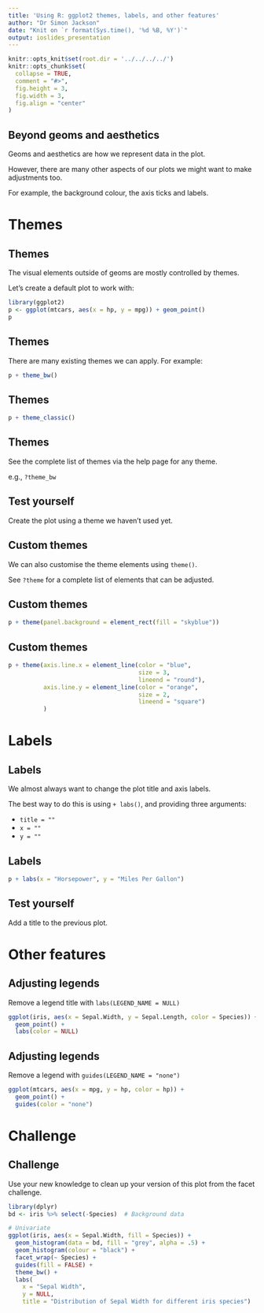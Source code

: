 ```yaml
---
title: 'Using R: ggplot2 themes, labels, and other features'
author: "Dr Simon Jackson"
date: "Knit on `r format(Sys.time(), '%d %B, %Y')`"
output: ioslides_presentation
---
```


```r
knitr::opts_knit$set(root.dir = '../../../../')
knitr::opts_chunk$set(
  collapse = TRUE,
  comment = "#>",
  fig.height = 3,
  fig.width = 3,
  fig.align = "center"
)
```

## Beyond geoms and aesthetics

Geoms and aesthetics are how we represent data in the plot.

However, there are many other aspects of our plots we might want to make adjustments too.

For example, the background colour, the axis ticks and labels.

# Themes

## Themes

The visual elements outside of geoms are mostly controlled by themes.

Let's create a default plot to work with:

```r
library(ggplot2)
p <- ggplot(mtcars, aes(x = hp, y = mpg)) + geom_point()
p
```

## Themes

There are many existing themes we can apply. For example:

```r
p + theme_bw()
```

## Themes

```r
p + theme_classic()
```

## Themes

See the complete list of themes via the help page for any theme.

e.g., `?theme_bw`

## Test yourself

Create the plot using a theme we haven't used yet.

## Custom themes

We can also customise the theme elements using `theme()`.

See `?theme` for a complete list of elements that can be adjusted.

## Custom themes

```r
p + theme(panel.background = element_rect(fill = "skyblue"))
```

## Custom themes

```r
p + theme(axis.line.x = element_line(color = "blue",
                                     size = 3,
                                     lineend = "round"),
          axis.line.y = element_line(color = "orange",
                                     size = 2,
                                     lineend = "square")
          )
```

# Labels

## Labels

We almost always want to change the plot title and axis labels.

The best way to do this is using `+ labs()`, and providing three arguments:

- `title = ""`
- `x = ""`
- `y = ""`

## Labels

```r
p + labs(x = "Horsepower", y = "Miles Per Gallon")
```

## Test yourself

Add a title to the previous plot.

# Other features

## Adjusting legends

Remove a legend title with `labs(LEGEND_NAME = NULL)`

```r
ggplot(iris, aes(x = Sepal.Width, y = Sepal.Length, color = Species)) +
  geom_point() +
  labs(color = NULL)
```

## Adjusting legends

Remove a legend with `guides(LEGEND_NAME = "none")`

```r
ggplot(mtcars, aes(x = mpg, y = hp, color = hp)) +
  geom_point() +
  guides(color = "none")
```

# Challenge

## Challenge

Use your new knowledge to clean up your version of this plot from the facet challenge.

```r
library(dplyr)
bd <- iris %>% select(-Species)  # Background data

# Univariate
ggplot(iris, aes(x = Sepal.Width, fill = Species)) +
  geom_histogram(data = bd, fill = "grey", alpha = .5) +
  geom_histogram(colour = "black") +
  facet_wrap(~ Species) +
  guides(fill = FALSE) +
  theme_bw() +
  labs(
    x = "Sepal Width",
    y = NULL,
    title = "Distribution of Sepal Width for different iris species")
```
